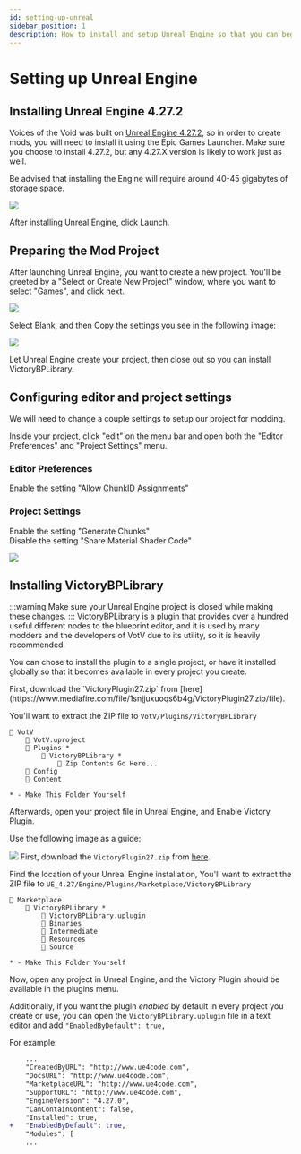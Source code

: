 ```yaml
---
id: setting-up-unreal
sidebar_position: 1
description: How to install and setup Unreal Engine so that you can begin modding
---
```


# Setting up Unreal Engine

## Installing Unreal Engine 4.27.2
Voices of the Void was built on [Unreal Engine 4.27.2](https://www.unrealengine.com/en-US/download), so in order to create mods, you will need to install it using the Epic Games Launcher. Make sure you choose to install 4.27.2, but any 4.27.X version is likely to work just as well.

Be advised that installing the Engine will require around 40-45 gigabytes of storage space.

![](img/setup-unreal/unrealengine-install.png)

After installing Unreal Engine, click Launch.

## Preparing the Mod Project
After launching Unreal Engine, you want to create a new project. You'll be greeted by a "Select or Create New Project" window, where you want to select "Games", and click next.

![](img/setup-unreal/unrealengine-newproject.png)

Select Blank, and then Copy the settings you see in the following image:

![](img/setup-unreal/unrealengine-projectsetup.png)

Let Unreal Engine create your project, then close out so you can install VictoryBPLibrary.

## Configuring editor and project settings
We will need to change a couple settings to setup our project for modding.

Inside your project, click "edit" on the menu bar and open both the "Editor Preferences" and "Project Settings" menu.

### Editor Preferences
Enable the setting "Allow ChunkID Assignments"

### Project Settings
Enable the setting "Generate Chunks"\
Disable the setting "Share Material Shader Code"

![](img/setup-unreal/unreal-edit.png)

## Installing VictoryBPLibrary
:::warning
Make sure your Unreal Engine project is closed while making these changes.
:::
VictoryBPLibrary is a plugin that provides over a hundred useful different nodes to the blueprint editor, and it is used by many modders and the developers of VotV due to its utility, so it is heavily recommended.

You can chose to install the plugin to a single project, or have it installed globally so that it becomes available in every project you create.

<Tabs groupId="installing-victorybp">
<TabItem value="local-install" label="Installing to a Project" default>
First, download the `VictoryPlugin27.zip` from [here](https://www.mediafire.com/file/1snjjuxuoqs6b4g/VictoryPlugin27.zip/file).

You'll want to extract the ZIP file to `VotV/Plugins/VictoryBPLibrary`

```
📁 VotV
    📄 VotV.uproject
    📁 Plugins *
        📁 VictoryBPLibrary *
            📄 Zip Contents Go Here...
    📁 Config
    📁 Content

* - Make This Folder Yourself
```

Afterwards, open your project file in Unreal Engine, and Enable Victory Plugin.

Use the following image as a guide:

![](img/setup-unreal/victorybp-enable.png)
</TabItem>
<TabItem value="global-install" label="Installing Globally">
First, download the `VictoryPlugin27.zip` from [here](https://www.mediafire.com/file/1snjjuxuoqs6b4g/VictoryPlugin27.zip/file).

Find the location of your Unreal Engine installation, You'll want to extract the ZIP file to `UE_4.27/Engine/Plugins/Marketplace/VictoryBPLibrary`

```
📁 Marketplace
    📁 VictoryBPLibrary *
        📄 VictoryBPLibrary.uplugin
        📁 Binaries
        📁 Intermediate
        📁 Resources
        📁 Source

* - Make This Folder Yourself
```

Now, open any project in Unreal Engine, and the Victory Plugin should be available in the plugins menu.

Additionally, if you want the plugin *enabled* by default in every project you create or use, you can open the `VictoryBPLibrary.uplugin` file in a text editor and add `"EnabledByDefault": true,`

For example:
```diff
    ...
    "CreatedByURL": "http://www.ue4code.com",
    "DocsURL": "http://www.ue4code.com",
    "MarketplaceURL": "http://www.ue4code.com",
    "SupportURL": "http://www.ue4code.com",
    "EngineVersion": "4.27.0",
    "CanContainContent": false,
    "Installed": true,
+   "EnabledByDefault": true,
    "Modules": [
    ...
```
</TabItem>
</Tabs>

